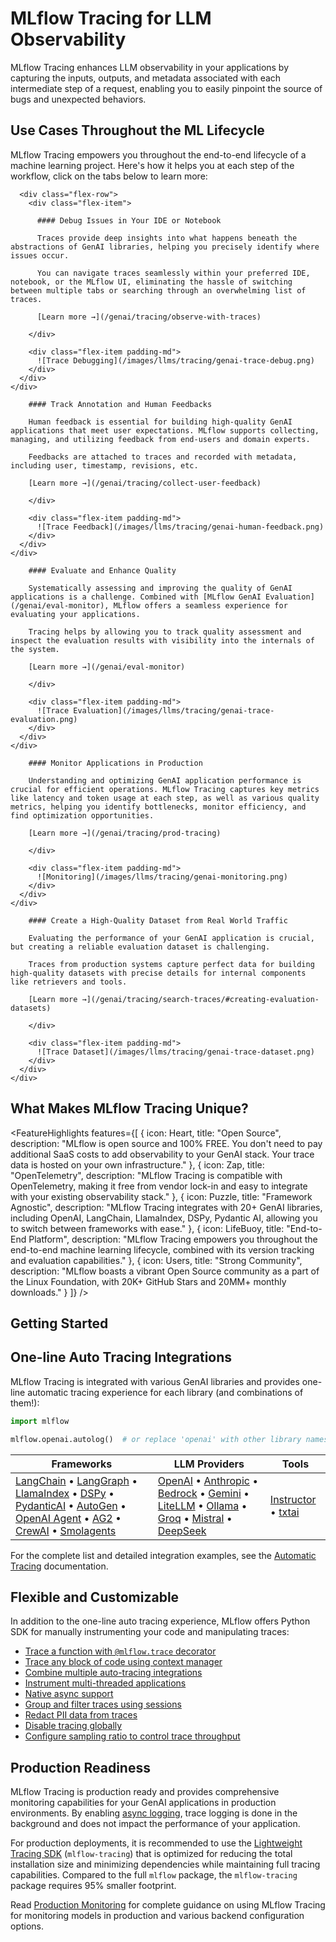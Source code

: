 
# MLflow Tracing for LLM Observability

MLflow Tracing enhances LLM observability in your applications by capturing the inputs, outputs, and metadata associated with each intermediate step of a request, enabling you to easily pinpoint the source of bugs and unexpected behaviors.

<ImageBox src="/images/llms/tracing/tracing-top.gif" alt="Tracing Gateway Video" />

## Use Cases Throughout the ML Lifecycle

MLflow Tracing empowers you throughout the end-to-end lifecycle of a machine learning project. Here's how it helps you at each step of the workflow, click on the tabs below to learn more:

<TabsWrapper>
  <Tabs>
    <TabItem value="debugging" label="Build & Debug" default>
    <div class="flex-column">

      <div class="flex-row">
        <div class="flex-item">

          #### Debug Issues in Your IDE or Notebook

          Traces provide deep insights into what happens beneath the abstractions of GenAI libraries, helping you precisely identify where issues occur.

          You can navigate traces seamlessly within your preferred IDE, notebook, or the MLflow UI, eliminating the hassle of switching between multiple tabs or searching through an overwhelming list of traces.

          [Learn more →](/genai/tracing/observe-with-traces)

        </div>

        <div class="flex-item padding-md">
          ![Trace Debugging](/images/llms/tracing/genai-trace-debug.png)
        </div>
      </div>
    </div>

  </TabItem>
  <TabItem value="feedback" label="Human Feedback">
    <div class="flex-column">
      <div class="flex-row">
        <div class="flex-item">

        #### Track Annotation and Human Feedbacks

        Human feedback is essential for building high-quality GenAI applications that meet user expectations. MLflow supports collecting, managing, and utilizing feedback from end-users and domain experts.

        Feedbacks are attached to traces and recorded with metadata, including user, timestamp, revisions, etc.

        [Learn more →](/genai/tracing/collect-user-feedback)

        </div>

        <div class="flex-item padding-md">
          ![Trace Feedback](/images/llms/tracing/genai-human-feedback.png)
        </div>
      </div>
    </div>

  </TabItem>
  <TabItem value="evaluation" label="Evaluation">
    <div class="flex-column">
      <div class="flex-row">
        <div class="flex-item">

        #### Evaluate and Enhance Quality

        Systematically assessing and improving the quality of GenAI applications is a challenge. Combined with [MLflow GenAI Evaluation](/genai/eval-monitor), MLflow offers a seamless experience for evaluating your applications.

        Tracing helps by allowing you to track quality assessment and inspect the evaluation results with visibility into the internals of the system.

        [Learn more →](/genai/eval-monitor)

        </div>

        <div class="flex-item padding-md">
          ![Trace Evaluation](/images/llms/tracing/genai-trace-evaluation.png)
        </div>
      </div>
    </div>

  </TabItem>
  <TabItem value="production-monitoring" label="Production Monitoring">
    <div class="flex-column">
      <div class="flex-row">
        <div class="flex-item">

        #### Monitor Applications in Production

        Understanding and optimizing GenAI application performance is crucial for efficient operations. MLflow Tracing captures key metrics like latency and token usage at each step, as well as various quality metrics, helping you identify bottlenecks, monitor efficiency, and find optimization opportunities.

        [Learn more →](/genai/tracing/prod-tracing)

        </div>

        <div class="flex-item padding-md">
          ![Monitoring](/images/llms/tracing/genai-monitoring.png)
        </div>
      </div>
    </div>

  </TabItem>
  <TabItem value="dataset" label="Dataset Collection">
    <div class="flex-column">
      <div class="flex-row">
        <div class="flex-item">

        #### Create a High-Quality Dataset from Real World Traffic

        Evaluating the performance of your GenAI application is crucial, but creating a reliable evaluation dataset is challenging.

        Traces from production systems capture perfect data for building high-quality datasets with precise details for internal components like retrievers and tools.

        [Learn more →](/genai/tracing/search-traces/#creating-evaluation-datasets)

        </div>

        <div class="flex-item padding-md">
          ![Trace Dataset](/images/llms/tracing/genai-trace-dataset.png)
        </div>
      </div>
    </div>

  </TabItem>
  </Tabs>
</TabsWrapper>

## What Makes MLflow Tracing Unique?

<FeatureHighlights features={[
  {
    icon: Heart,
    title: "Open Source",
    description: "MLflow is open source and 100% FREE. You don't need to pay additional SaaS costs to add observability to your GenAI stack. Your trace data is hosted on your own infrastructure."
  },
  {
    icon: Zap,
    title: "OpenTelemetry",
    description: "MLflow Tracing is compatible with OpenTelemetry, making it free from vendor lock-in and easy to integrate with your existing observability stack."
  },
  {
    icon: Puzzle,
    title: "Framework Agnostic",
    description: "MLflow Tracing integrates with 20+ GenAI libraries, including OpenAI, LangChain, LlamaIndex, DSPy, Pydantic AI, allowing you to switch between frameworks with ease."
  },
  {
    icon: LifeBuoy,
    title: "End-to-End Platform",
    description: "MLflow Tracing empowers you throughout the end-to-end machine learning lifecycle, combined with its version tracking and evaluation capabilities."
  },
  {
    icon: Users,
    title: "Strong Community",
    description: "MLflow boasts a vibrant Open Source community as a part of the Linux Foundation, with 20K+ GitHub Stars and 20MM+ monthly downloads."
  }
]} />

## Getting Started

<TilesGrid>
  <TileCard
    image="/images/logos/python-logo.png"
    title="Quickstart (Python)"
    description="Get started with MLflow in Python"
    href="/genai/tracing/quickstart/python-openai"
    linkText="Start building →"
    containerHeight={64}
  />
  <TileCard
    image="/images/logos/javascript-typescript-logo.png"
    title="Quickstart (JS/TS)"
    description="Get started with MLflow in JavaScript or TypeScript"
    href="/genai/tracing/quickstart/typescript-openai"
    linkText="Start building →"
    containerHeight={64}
  />
  <TileCard
    icon={GitMerge}
    iconSize={48}
    title="Trace Your App"
    description="Explore the practical guides for instrumenting your own applications or systems"
    href="/genai/tracing/app-instrumentation"
    containerHeight={64}
  />
</TilesGrid>

## One-line Auto Tracing Integrations

MLflow Tracing is integrated with various GenAI libraries and provides one-line automatic tracing experience for each library (and combinations of them!):

```python
import mlflow

mlflow.openai.autolog()  # or replace 'openai' with other library names, e.g., "anthropic"
```

| Frameworks                                                                                                                                                                                                                                                                                                                                                                                                                                                                                                                                                                                                    | LLM Providers                                                                                                                                                                                                                                                                                                                                                                                                                                                                                                            | Tools                                                                                                             |
| ------------------------------------------------------------------------------------------------------------------------------------------------------------------------------------------------------------------------------------------------------------------------------------------------------------------------------------------------------------------------------------------------------------------------------------------------------------------------------------------------------------------------------------------------------------------------------------------------------------- | ------------------------------------------------------------------------------------------------------------------------------------------------------------------------------------------------------------------------------------------------------------------------------------------------------------------------------------------------------------------------------------------------------------------------------------------------------------------------------------------------------------------------ | ----------------------------------------------------------------------------------------------------------------- |
| [LangChain](/genai/tracing/integrations/listing/langchain) • [LangGraph](/genai/tracing/integrations/listing/langgraph) • [LlamaIndex](/genai/tracing/integrations/listing/llama_index) • [DSPy](/genai/tracing/integrations/listing/dspy) • [PydanticAI](/genai/tracing/integrations/listing/pydantic_ai) • [AutoGen](/genai/tracing/integrations/listing/autogen) • [OpenAI Agent](/genai/tracing/integrations/listing/openai-agent) • [AG2](/genai/tracing/integrations/listing/ag2) • [CrewAI](/genai/tracing/integrations/listing/crewai) • [Smolagents](/genai/tracing/integrations/listing/smolagents) | [OpenAI](/genai/tracing/integrations/listing/openai) • [Anthropic](/genai/tracing/integrations/listing/anthropic) • [Bedrock](/genai/tracing/integrations/listing/bedrock) • [Gemini](/genai/tracing/integrations/listing/gemini) • [LiteLLM](/genai/tracing/integrations/listing/litellm) • [Ollama](/genai/tracing/integrations/listing/ollama) • [Groq](/genai/tracing/integrations/listing/groq) • [Mistral](/genai/tracing/integrations/listing/mistral) • [DeepSeek](/genai/tracing/integrations/listing/deepseek) | [Instructor](/genai/tracing/integrations/listing/instructor) • [txtai](/genai/tracing/integrations/listing/txtai) |

For the complete list and detailed integration examples, see the [Automatic Tracing](/genai/tracing/app-instrumentation/automatic) documentation.

## Flexible and Customizable

In addition to the one-line auto tracing experience, MLflow offers Python SDK for manually instrumenting your code and manipulating traces:

- [Trace a function with `@mlflow.trace` decorator](/genai/tracing/app-instrumentation/manual-tracing#decorator)
- [Trace any block of code using context manager](/genai/tracing/app-instrumentation/manual-tracing#context-manager)
- [Combine multiple auto-tracing integrations](/genai/tracing/app-instrumentation/automatic/#multi-framework-example)
- [Instrument multi-threaded applications](/genai/tracing/app-instrumentation/manual-tracing#multi-threading)
- [Native async support](/genai/tracing/app-instrumentation/manual-tracing#async-support)
- [Group and filter traces using sessions](/genai/tracing/track-users-sessions)
- [Redact PII data from traces](/genai/tracing/observe-with-traces/masking)
- [Disable tracing globally](/genai/tracing/app-instrumentation/automatic#disabling-tracing)
- [Configure sampling ratio to control trace throughput](/genai/tracing/prod-tracing#sampling-traces)

## Production Readiness

MLflow Tracing is production ready and provides comprehensive monitoring capabilities for your GenAI applications in production environments. By enabling [async logging](/genai/tracing/prod-tracing/#asynchronous-trace-logging), trace logging is done in the background and does not impact the performance of your application.

For production deployments, it is recommended to use the [Lightweight Tracing SDK](/genai/tracing/lightweight-sdk) (`mlflow-tracing`) that is optimized for reducing the total installation size and minimizing dependencies while maintaining full tracing capabilities. Compared to the full `mlflow` package, the `mlflow-tracing` package requires 95% smaller footprint.

Read [Production Monitoring](/genai/tracing/prod-tracing) for complete guidance on using MLflow Tracing for monitoring models in production and various backend configuration options.
